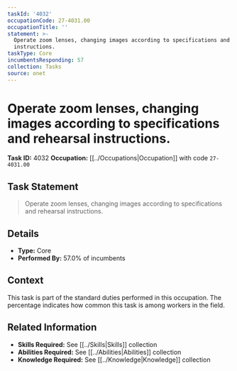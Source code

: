 ```yaml
---
taskId: '4032'
occupationCode: 27-4031.00
occupationTitle: ''
statement: >-
  Operate zoom lenses, changing images according to specifications and rehearsal
  instructions.
taskType: Core
incumbentsResponding: 57
collection: Tasks
source: onet
---
```

# Operate zoom lenses, changing images according to specifications and rehearsal instructions.

**Task ID:** 4032
**Occupation:** [[../Occupations|Occupation]] with code `27-4031.00`

## Task Statement

> Operate zoom lenses, changing images according to specifications and rehearsal instructions.

## Details

- **Type:** Core
- **Performed By:** 57.0% of incumbents

## Context

This task is part of the standard duties performed in this occupation. The percentage indicates how common this task is among workers in the field.

## Related Information

- **Skills Required:** See [[../Skills|Skills]] collection
- **Abilities Required:** See [[../Abilities|Abilities]] collection
- **Knowledge Required:** See [[../Knowledge|Knowledge]] collection
